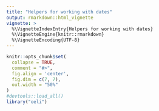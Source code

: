 ```yaml
---
title: "Helpers for working with dates"
output: rmarkdown::html_vignette
vignette: >
  %\VignetteIndexEntry{Helpers for working with dates}
  %\VignetteEngine{knitr::rmarkdown}
  %\VignetteEncoding{UTF-8}
---
```


```r
knitr::opts_chunk$set(
  collapse = TRUE,
  comment = "#>",
  fig.align = 'center', 
  fig.dim = c(7, 7), 
  out.width = "50%"
)
#devtools::load_all()
library("oeli")
```

